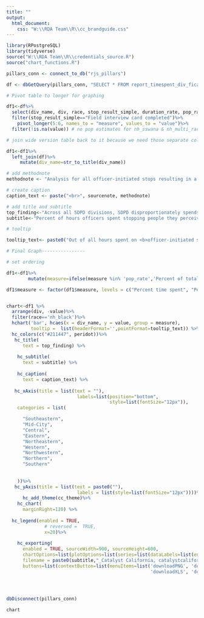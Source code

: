 ```yaml
---
title: ""
output:
  html_document:
    css: "W:\\RDA Team\\R\\cc_brandguide.css"
---
```

<!-- link to Google Font -->
<link href="https://fonts.googleapis.com/css2?family=Inter:wght@100;200;300;400;500;600;700;800;900&display=swap" rel="stylesheet">

```r

library(RPostgreSQL)
library(tidyverse)
source("W:\\RDA Team\\R\\credentials_source.R")
source("chart_functions.R")

pillars_conn <- connect_to_db("rjs_pillars")

df <- dbGetQuery(pillars_conn, "SELECT * FROM report_timespent_div_ficard_race_person") 

# Pivot table to longer for graphing

df1<-df%>%
  select(div_name, div, race, stop_result_simple, duration_rate, pop_rate)%>%
  filter(stop_result_simple=="Field interview card completed")%>%
    pivot_longer(5:6, names_to = "measure", values_to = "value")%>%
  filter(!is.na(value)) # no pop estimates for nh_sswana & nh_multi_race

# join wide version table back to it because we need those separate columns for the tooltip later

df1<-df1%>%
  left_join(df)%>%
     mutate(div_name=str_to_title(div_name))


```


```r

# add methodnote
methodnote <- "Analysis for all officer-initiated stops resulting in a field interview card only in each SDPD division. Officers spent a total of 118,970.3 hours on officer-initiated stops that resulted in a field interview card only in 2022."

# create caption
caption_text <- paste("<br>", sourcenote, methodnote)

# add title and subtitle
top_finding<-"Across all SDPD divisions, SDPD disproportionately spends time on field interview cards for Black people relative to their population"
subtitle<-"Percent of hours officers spent stopping people they perceived as Black that resulted in a field interview card by SDPD division"

# tooltip

tooltip_text<- paste0("Out of all hours spent on <b>officer-initiated stops resulting in a field<br>interview card</b> in the <b>{point.div_name} Division (Division {point.div})</b>, SDPD spent<br><b>{point.duration_rate:.1f}%</b> of those hours conducting field interviews on people perceived<br>as <b>Black</b>. By comparison, <b>Black people</b> make up just <b>{point.pop_rate:.1f}%</b> of the total<br>population in the <b>{point.div_name} Division</b>")

# Final Graph----------------

# set ordering

df1<-df1%>%
        mutate(measure=ifelse(measure %in% 'pop_rate','Percent of total population','Percent time spent'))

df1$measure <- factor(df1$measure, levels = c("Percent time spent", "Percent of total population"))


chart<-df1 %>% 
  arrange(div, -value)%>%
  filter(race=='nh_black')%>%
  hchart('bar', hcaes(x = div_name, y = value, group = measure),
         tooltip =  list(headerFormat='',pointFormat=tooltip_text)) %>%
  hc_colors(c("#211447", peridot))%>%
   hc_title(
      text = top_finding) %>%
    
    hc_subtitle(
      text = subtitle) %>%
    
    hc_caption(
      text = caption_text) %>%
  
   hc_xAxis(title = list(text = ""),
                          labels=list(position="bottom",
                                      style=list(fontSize="12px")),
    categories = list(

      "Southeastern",
      "Mid-City",
      "Central",
      "Eastern",
      "Northeastern",
      "Western",
      "Northwestern",
      "Northern",
      "Southern"
      
      
    ))%>%
   hc_yAxis(title = list(text = paste0(""),
                          labels = list(style=list(fontSize="12px"))))%>%
      hc_add_theme(cc_theme)%>%
    hc_chart(
      marginRight=120) %>%
  
  hc_legend(enabled = TRUE, 
              # reversed =  TRUE,
              x=20)%>% 
    
    hc_exporting(
      enabled = TRUE, sourceWidth=900, sourceHeight=600, 
      chartOptions=list(plotOptions=list(series=list(dataLabels=list(enabled=TRUE,format='{point.rate:.1f}%')))),
      filename = paste0(subtitle,"_Catalyst California, catalystcalifornia.org, 2023."),
      buttons=list(contextButton=list(menuItems=list('downloadPNG', 'downloadSVG',
                                                     'downloadXLS', 'downloadCSV'))))




dbDisconnect(pillars_conn)
```

```r
chart
```

<script>
  widg = document.getElementsByClassName('html-widget'); //find widgets
  for (let i = 0; i < widg.length; i++) { //loop through
    document.getElementsByClassName('highchart')[i].style.width = '100%'; //adjust width
    document.getElementsByClassName('highchart')[i].style.height = '100%'; //adjust height
  }
</script>